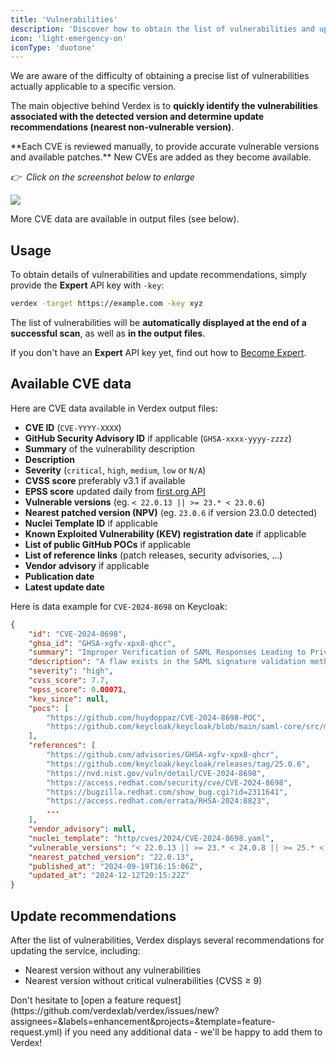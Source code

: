 ```yaml
---
title: 'Vulnerabilities'
description: 'Discover how to obtain the list of vulnerabilities and update recommendations.'
icon: 'light-emergency-on'
iconType: 'duotone'
---
```



<ExpertRequired />

We are aware of the difficulty of obtaining a precise list of vulnerabilities actually applicable to a specific version.

The main objective behind Verdex is to **quickly identify the vulnerabilities associated with the detected version and determine update recommendations (nearest non-vulnerable version)**.

<Note>
    **Each CVE is reviewed manually, to provide accurate vulnerable versions and available patches.**
    New CVEs are added as they become available.
</Note>

_👉&nbsp;&nbsp;Click on the screenshot below to enlarge_
<Frame>
  <img src="/images/vulnerabilities.png" />
</Frame>

More CVE data are available in output files (see below).


## Usage

To obtain details of vulnerabilities and update recommendations, simply provide the <Icon icon="tornado" iconType="duotone" /> **Expert** API key with `-key`:

```bash
verdex -target https://example.com -key xyz
```

The list of vulnerabilities will be **automatically displayed at the end of a successful scan**, as well as **in the output files**.

If you don't have an <Icon icon="tornado" iconType="duotone" /> **Expert** API key yet, 
find out how to [Become Expert](/expert/become-expert).


## Available CVE data

Here are CVE data available in Verdex output files:
- **CVE ID** (`CVE-YYYY-XXXX`)
- **GitHub Security Advisory ID** if applicable (`GHSA-xxxx-yyyy-zzzz`)
- **Summary** of the vulnerability description
- **Description**
- **Severity** (`critical`, `high`, `medium`, `low` or `N/A`)
- **CVSS score** preferably v3.1 if available
- **EPSS score** updated daily from [first.org API](https://www.first.org/epss/api)
- **Vulnerable versions** (eg. `< 22.0.13 || >= 23.* < 23.0.6`)
- **Nearest patched version (NPV)** (eg. `23.0.6` if version 23.0.0 detected)
- **Nuclei Template ID** if applicable
- **Known Exploited Vulnerability (KEV) registration date** if applicable
- **List of public GitHub POCs** if applicable
- **List of reference links** (patch releases, security advisories, ...)
- **Vendor advisory** if applicable
- **Publication date**
- **Latest update date**

Here is data example for `CVE-2024-8698` on Keycloak:
```json
{
    "id": "CVE-2024-8698",
    "ghsa_id": "GHSA-xgfv-xpx8-qhcr",
    "summary": "Improper Verification of SAML Responses Leading to Privilege Escalation in Keycloak",
    "description": "A flaw exists in the SAML signature validation method within the Keycloak XMLSignatureUtil class. The method incorrectly determines whether a SAML signature is for the full document or only for specific assertions based on the position of the signature in the XML document, rather than the Reference element used to specify the signed element. This flaw allows attackers to create crafted responses that can bypass the validation, potentially leading to privilege escalation or impersonation attacks.",
    "severity": "high",
    "cvss_score": 7.7,
    "epss_score": 0.00071,
    "kev_since": null,
    "pocs": [
        "https://github.com/huydoppaz/CVE-2024-8698-POC",
        "https://github.com/keycloak/keycloak/blob/main/saml-core/src/main/java/org/keycloak/saml/processing/core/util/XMLSignatureUtil.java#L415"
    ],
    "references": [
        "https://github.com/advisories/GHSA-xgfv-xpx8-qhcr",
        "https://github.com/keycloak/keycloak/releases/tag/25.0.6",
        "https://nvd.nist.gov/vuln/detail/CVE-2024-8698",
        "https://access.redhat.com/security/cve/CVE-2024-8698",
        "https://bugzilla.redhat.com/show_bug.cgi?id=2311641",
        "https://access.redhat.com/errata/RHSA-2024:8823",
        ...
    ],
    "vendor_advisory": null,
    "nuclei_template": "http/cves/2024/CVE-2024-8698.yaml",
    "vulnerable_versions": "< 22.0.13 || >= 23.* < 24.0.8 || >= 25.* < 25.0.6",
    "nearest_patched_version": "22.0.13",
    "published_at": "2024-09-19T16:15:06Z",
    "updated_at": "2024-12-12T20:15:22Z"
}
```


## Update recommendations

After the list of vulnerabilities, Verdex displays several recommendations for updating the service, including:

- Nearest version without any vulnerabilities
- Nearest version without critical vulnerabilities (CVSS &#8805; 9)

<Tip>
    Don't hesitate to [open a feature request](https://github.com/verdexlab/verdex/issues/new?assignees=&labels=enhancement&projects=&template=feature-request.yml) 
    if you need any additional data - we'll be happy to add them to Verdex!
</Tip>
